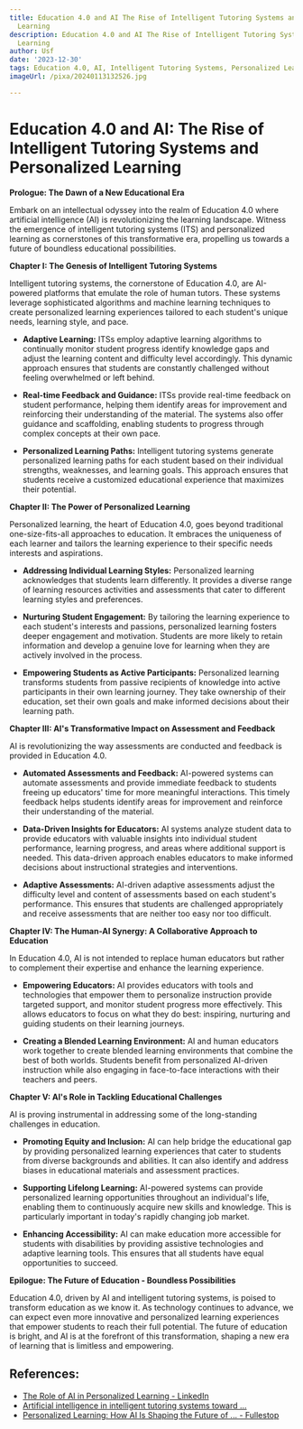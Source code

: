 ```yaml
---
title: Education 4.0 and AI The Rise of Intelligent Tutoring Systems and Personalized
  Learning
description: Education 4.0 and AI The Rise of Intelligent Tutoring Systems and Personalized
  Learning
author: Usf
date: '2023-12-30'
tags: Education 4.0, AI, Intelligent Tutoring Systems, Personalized Learning
imageUrl: /pixa/20240113132526.jpg

---
```

# Education 4.0 and AI: The Rise of Intelligent Tutoring Systems and Personalized Learning

**Prologue: The Dawn of a New Educational Era**

Embark on an  intellectual odyssey into the realm of Education 4.0 where artificial intelligence (AI) is revolutionizing the learning landscape. Witness the emergence of intelligent tutoring systems (ITS) and personalized  learning as  cornerstones of this transformative  era,  propelling us  towards a future of boundless educational possibilities.

**Chapter I: The Genesis  of Intelligent Tutoring Systems**

Intelligent tutoring systems, the cornerstone of Education 4.0, are AI-powered platforms that emulate the role of human tutors.  These systems leverage sophisticated algorithms and machine  learning techniques to create personalized learning experiences tailored to each  student's unique needs, learning style, and pace.

* **Adaptive Learning:** ITSs  employ adaptive learning algorithms to  continually monitor  student progress identify knowledge gaps and adjust the learning content and difficulty level accordingly. This dynamic approach ensures  that students are constantly challenged without feeling overwhelmed or left behind.

* **Real-time Feedback and Guidance:** ITSs provide real-time feedback on student  performance, helping them identify areas for improvement and reinforcing  their understanding of the material.  The systems  also offer guidance and scaffolding, enabling students to progress through complex concepts at their own pace.

* **Personalized Learning Paths:** Intelligent tutoring systems generate personalized learning paths for each student based on their individual strengths, weaknesses, and learning goals. This approach ensures  that students receive a customized educational experience that  maximizes their potential.

**Chapter II: The Power of Personalized Learning**

Personalized learning, the heart of Education  4.0, goes beyond traditional one-size-fits-all approaches to education. It embraces the uniqueness  of each learner and tailors the  learning experience to their  specific needs interests and aspirations.

*  **Addressing Individual Learning Styles:** Personalized learning acknowledges that students learn differently. It provides a diverse range of learning resources activities and assessments that cater to different learning styles and preferences.

* **Nurturing Student Engagement:**  By tailoring the learning experience to each student's interests  and passions, personalized learning fosters deeper engagement  and motivation. Students are more likely to retain  information and develop a genuine love  for learning when they are actively involved in the process.

*  **Empowering  Students as Active Participants:** Personalized learning transforms students from passive recipients of knowledge  into active participants in their own learning journey. They take ownership of their education, set their own goals and make  informed decisions about their learning path.

**Chapter III: AI's Transformative Impact on Assessment  and Feedback**

AI is revolutionizing the way assessments are conducted and feedback is provided in  Education 4.0.

* **Automated Assessments and Feedback:** AI-powered systems can automate assessments and provide  immediate feedback to students freeing up educators' time for more meaningful interactions. This timely feedback helps students identify areas for improvement and reinforce their understanding of  the material.

* **Data-Driven Insights for  Educators:** AI systems analyze student data to provide educators with valuable insights into individual student performance, learning  progress, and areas where additional support is needed. This  data-driven approach enables educators to make informed decisions about instructional strategies and interventions.

* **Adaptive Assessments:** AI-driven  adaptive assessments adjust the difficulty level and content  of assessments based on each  student's performance. This ensures that students are  challenged appropriately and receive assessments that are neither too easy nor too difficult.

**Chapter  IV: The Human-AI Synergy: A Collaborative Approach to Education**

In Education 4.0,  AI is not intended to replace  human educators but rather to complement their expertise and enhance the learning  experience.

* **Empowering Educators:** AI provides educators with tools and technologies that empower them  to  personalize instruction provide targeted support,  and monitor student progress more effectively. This allows educators to focus  on what they do best: inspiring, nurturing and guiding students on their learning journeys.

* **Creating a Blended Learning Environment:** AI  and human educators work  together to create blended learning environments that combine the best  of both worlds. Students benefit from personalized AI-driven instruction while also engaging in face-to-face interactions with their teachers and peers.

**Chapter V: AI's  Role in Tackling Educational  Challenges**

AI is proving instrumental  in addressing some  of the long-standing challenges  in education.

* **Promoting Equity  and Inclusion:** AI can help bridge the educational gap by providing personalized learning experiences that cater to students from  diverse  backgrounds and abilities. It can also identify  and address  biases in educational materials and  assessment practices.

*  **Supporting Lifelong Learning:** AI-powered systems can provide personalized learning opportunities throughout an individual's life, enabling them to continuously acquire new skills and knowledge. This  is particularly important in today's rapidly changing job market.

* **Enhancing Accessibility:** AI can make education more accessible for  students with disabilities by providing assistive  technologies and adaptive learning tools. This ensures  that all students have equal opportunities to succeed.

**Epilogue:  The Future of Education - Boundless Possibilities**

Education 4.0, driven by  AI and intelligent tutoring systems, is poised to transform education as we know it. As  technology continues to advance, we can  expect even more innovative  and personalized  learning experiences that empower students to reach their full potential. The  future  of  education is bright, and AI is at the forefront  of this transformation, shaping a new era of learning that is limitless and empowering.

## References:
- [The Role of AI in Personalized Learning - LinkedIn](https://www.linkedin.com/pulse/role-ai-personalized-learning-learnasyougo-ga93c?trk=article-ssr-frontend-pulse_more-articles_related-content-card)
- [Artificial intelligence in intelligent tutoring systems toward ...](https://slejournal.springeropen.com/articles/10.1186/s40561-023-00260-y)
- [Personalized Learning: How AI Is Shaping the Future of ... - Fullestop](https://www.fullestop.com/blog/personalized-learning-how-ai-is-shaping-the-future-of-education)
